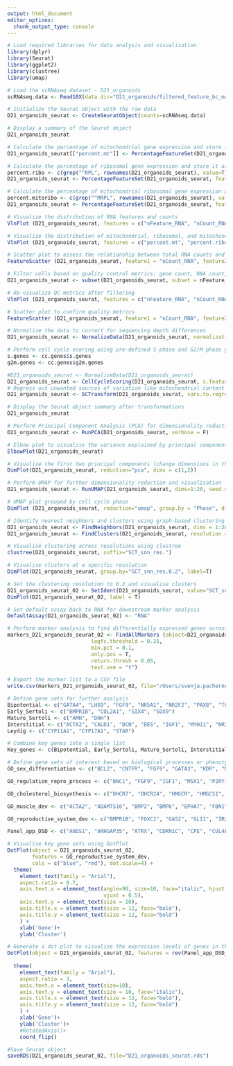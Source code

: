 ```yaml
---
output: html_document
editor_options: 
  chunk_output_type: console
---
```




```r
# Load required libraries for data analysis and visualization
library(dplyr)
library(Seurat)
library(ggplot2)
library(clustree)
library(umap)
```

```r
# Load the scRNAseq dataset - D21_organoids
scRNAseq.data <- Read10X(data.dir="D21_organoids/filtered_feature_bc_matrix")

```


```r
# Initialize the Seurat object with the raw data
D21_organoids_seurat <- CreateSeuratObject(counts=scRNAseq.data)

```

```r
# Display a summary of the Seurat object
D21_organoids_seurat
```

```r
# Calculate the percentage of mitochondrial gene expression and store it as metadata
D21_organoids_seurat[["percent.mt"]] <- PercentageFeatureSet(D21_organoids_seurat, pattern = "^MT-")
```

```r
# Calculate the percentage of ribosomal gene expression and store it as metadata
percent.ribo <- c(grep("^RPL", rownames(D21_organoids_seurat), value=T), grep("^RPS", rownames(D21_organoids_seurat), value=T)) #all ribosomal genes
D21_organoids_seurat <- PercentageFeatureSet(D21_organoids_seurat, features=percent.ribo, col.name="percent.ribo")
```

```r
# Calculate the percentage of mitochondrial ribosomal gene expression and store it as metadata
percent.mitoribo <- c(grep("^MRPL", rownames(D21_organoids_seurat), value=T), grep("^MRPS", rownames(D21_organoids_seurat), value=T)) #all mitochondrial ribosomal genes
D21_organoids_seurat <- PercentageFeatureSet(D21_organoids_seurat, features=percent.mitoribo, col.name = "percent.mitoribo")
```


```r
# Visualize the distribution of RNA features and counts
VlnPlot (D21_organoids_seurat, features = c("nFeature_RNA", "nCount_RNA"), ncol=5, pt.size = 0.01) + NoLegend()
```
```r
# Visualize the distribution of mitochondrial, ribosomal, and mitochondrial ribosomal percentages
VlnPlot (D21_organoids_seurat, features = c("percent.mt", "percent.ribo", "percent.mitoribo"), ncol=5, pt.size = 0.01) + NoLegend()
```


```r
# Scatter plot to assess the relationship between total RNA counts and detected features
FeatureScatter (D21_organoids_seurat, feature1 = "nCount_RNA", feature2 = "nFeature_RNA")
```


```r
# Filter cells based on quality control metrics: gene count, RNA count, and mitochondrial expression
D21_organoids_seurat <- subset(D21_organoids_seurat, subset = nFeature_RNA > 1500 & nFeature_RNA < 7000 & percent.mt < 10)
```


```r
# Re-visualize QC metrics after filtering
VlnPlot (D21_organoids_seurat, features = c("nFeature_RNA", "nCount_RNA", "percent.mt"), ncol=3, pt.size = 0.01) + NoLegend()
```


```r
# Scatter plot to confirm quality metrics
FeatureScatter (D21_organoids_seurat, feature1 = "nCount_RNA", feature2 = "nFeature_RNA")
```

```r
# Normalize the data to correct for sequencing depth differences
D21_organoids_seurat <- NormalizeData(D21_organoids_seurat, normalization.method = "LogNormalize", scale.factor = 10000)
```

```r
# Perform cell cycle scoring using pre-defined S-phase and G2/M-phase gene sets
s.genes <- cc.genes$s.genes
g2m.genes <- cc.genes$g2m.genes

#D21_organoids_seurat <- NormalizeData(D21_organoids_seurat)
D21_organoids_seurat <- CellCycleScoring(D21_organoids_seurat, s.features = s.genes, g2m.features = g2m.genes, set.ident = TRUE)
# Regress out unwanted sources of variation like mitochondrial content and cell cycle scores
D21_organoids_seurat <- SCTransform(D21_organoids_seurat, vars.to.regress = c("percent.mt", "G2M.Score", "S.Score"), verbose = FALSE)
```


```r
# Display the Seurat object summary after transformations
D21_organoids_seurat
```


```r
# Perform Principal Component Analysis (PCA) for dimensionality reduction
D21_organoids_seurat <- RunPCA(D21_organoids_seurat, verbose = F)
```


```r
# Elbow plot to visualise the variance explained by principal components
ElbowPlot(D21_organoids_seurat)
```


```r
# Visualize the first two principal components (change dimensions in the brackets to view different PCs)
DimPlot(D21_organoids_seurat, reduction="pca", dims = c(1,2))
```


```r
# Perform UMAP for further dimensionality reduction and visualisation
D21_organoids_seurat <- RunUMAP(D21_organoids_seurat, dims=1:20, seed.use = 250395, n.components = 2)
```

```r
# UMAP plot grouped by cell cycle phase
DimPlot (D21_organoids_seurat, reduction="umap", group.by = "Phase", dims = c(1,2), label =T)
```


```r
# Identify nearest neighbors and clusters using graph-based clustering
D21_organoids_seurat <- FindNeighbors(D21_organoids_seurat, dims = 1:20, verbose = F)
D21_organoids_seurat <- FindClusters(D21_organoids_seurat, resolution = seq(from = 0, to = 2, by = 0.1), verbose = F)
```



```r
# Visualise clustering across resolutions using clustree
clustree(D21_organoids_seurat, suffix="SCT_snn_res.")
```



```r
# Visualise clusters at a specific resolution
DimPlot(D21_organoids_seurat, group.by="SCT_snn_res.0.2", label=T)
```



```r
# Set the clustering resolution to 0.2 and visualise clusters
D21_organoids_seurat_02 <- SetIdent(D21_organoids_seurat, value="SCT_snn_res.0.2")
DimPlot(D21_organoids_seurat_02, label = T)
```


```r
# Set default assay back to RNA for downstream marker analysis
DefaultAssay(D21_organoids_seurat_02) <- "RNA"
```


```r
# Perform marker analysis to find differentially expressed genes across clusters
markers_D21_organoids_seurat_02 <- FindAllMarkers (object=D21_organoids_seurat_02,
                           logfc.threshold = 0.25, 
                           min.pct = 0.1, 
                           only.pos = T, 
                           return.thresh = 0.05, 
                           test.use = "t")
```


```r
# Export the marker list to a CSV file
write.csv(markers_D21_organoids_seurat_02, file="/Users/svenja.pachernegg/Library/CloudStorage/OneDrive-Personal/MCRI/RNA_seq/scRNA_seq/markers_D21_organoids_seurat_02.csv")
```


```r
# Define gene sets for further analysis
Bipotential <- c("GATA4", "LHX9", "FGF9", "NR5A1", "NR2F2", "PAX8", "TCF21", "WT1", "ZFPM2")
Early_Sertoli <- c("BMPR1B", "COL2A1", "SIX4", "SOX9")
Mature_Sertoli <- c("AMH", "DHH")
Interstitial <- c("ACTA2", "CALD1", "DCN", "DES", "IGF1", "MYH11", "NR3C1", "PDGFRA", "VIM")
Leydig <- c("CYP11A1", "CYP17A1", "STAR")
```


```r
# Combine key genes into a single list
Key_genes <- c(Bipotential, Early_Sertoli, Mature_Sertoli, Interstitial, Leydig)
```


```r
# Define gene sets of interest based on biological processes or phenotypes
GO_sex_differentiation <- c("BCL2", "CNTFR", "FGF9", "GATA3", "KDR", "NR2F2", "SFRP2", "STRA6", "TCF21", "TIPARP", "WT1")

GO_regulation_repro_process <- c("BNC1", "FGF9", "IGF1", "MSX1", "P2RY1", "PLAT", "PTGDS", "WT1")

GO_cholesterol_biosynthesis <- c("DHCR7", "DHCR24", "HMGCR", "HMGCS1", "INSIG1", "LSS", "MSMO1", "MVD", "MVK", "SREBF1")

GO_muscle_dev <- c("ACTA2", "ADAMTS16", "BMP2", "BMP6", "EPHA7", "FBN1", "GDF6", "GREM1", "JAG1", "NPNT", "PCSK9")

GO_reproductive_system_dev <- c("BMPR1B", "FOXC1", "GAS2", "GLI1", "IRX5", "RARG", "RBP4", "SIX4", "SOX9", "TBX3")

Panel_app_DSD <- c("ANOS1", "ARHGAP35", "ATRX", "CDKN1C", "CPE", "CUL4B", "CYB5A", "DHCR7", "DLK1", "FGFR1", "FGFR2", "HSD17B4", "IGF2", "MAP3K1", "MYRF", "NR2F2", "NR3C1", "PBX1", "POR", "PPP2R3C", "RNF216", "RPL10", "SEMA3A","SGPL1", "SOX11", "SOX9", "TAC3", "TSPYL1", "WDR11", "WT1")

```


```r
# Visualise key gene sets using DotPlot
DotPlot(object = D21_organoids_seurat_02, 
        features = GO_reproductive_system_dev, 
        cols = c("blue", "red"), dot.scale=4) +
  theme(
    element_text(family = "Arial"),
    aspect.ratio = 0.7,
    axis.text.x = element_text(angle=90, size=10, face="italic", hjust = 1,
                               vjust = 0.5),
    axis.text.y = element_text(size = 10),
    axis.title.x = element_text(size = 12, face="bold"),
    axis.title.y = element_text(size = 12, face="bold")
    ) +
    xlab('Gene')+
    ylab('Cluster')

```

```r
# Generate a dot plot to visualize the expression levels of genes in the specified panel
DotPlot(object = D21_organoids_seurat_02, features = rev(Panel_app_DSD_short), cols = c("blue", "red"), dot.scale = 3) +
  
  theme(
    element_text(family = "Arial"),
    aspect.ratio = 3,
    axis.text.x = element_text(size=10),
    axis.text.y = element_text(size = 10, face="italic"),
    axis.title.x = element_text(size = 12, face="bold"),
    axis.title.y = element_text(size = 12, face="bold")
    ) +
    xlab('Gene')+
    ylab('Cluster')+
    #RotatedAxis()+
    coord_flip()

```

```r
#Save Seurat object
saveRDS(D21_organoids_seurat_02, file="D21_organoids_seurat.rds")
```

